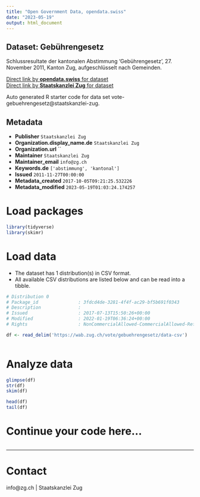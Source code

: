 ```yaml
---
title: "Open Government Data, opendata.swiss"
date: "2023-05-19"
output: html_document
---
```


## Dataset: Gebührengesetz

Schlussresultate der kantonalen Abstimmung 'Gebührengesetz', 27. November 2011, Kanton Zug, aufgeschlüsselt nach Gemeinden.

[Direct link by **opendata.swiss** for dataset](https://opendata.swiss/de/dataset/gebuhrengesetz)<br>
[Direct link by **Staatskanzlei Zug** for dataset](https://wab.zug.ch/vote/gebuehrengesetz/data)

Auto generated R starter code for data set vote-gebuehrengesetz@staatskanzlei-zug.

## Metadata

- **Publisher** `Staatskanzlei Zug`
- **Organization.display_name.de** `Staatskanzlei Zug`
- **Organization.url** ``
- **Maintainer** `Staatskanzlei Zug`
- **Maintainer_email** `info@zg.ch`
- **Keywords.de** `['abstimmung', 'kantonal']`
- **Issued** `2011-11-27T00:00:00`
- **Metadata_created** `2017-10-05T09:21:25.532226`
- **Metadata_modified** `2023-05-19T01:03:24.174257`


# Load packages

```r

library(tidyverse)
library(skimr)

```

# Load data

-   The dataset has 1 distribution(s) in CSV format.
-   All available CSV distributions are listed below and can be read into a tibble.

```r

# Distribution 0
# Package_id               : 3fdcd4de-3281-4f4f-ac29-bf5b691f0343
# Description              : 
# Issued                   : 2017-07-13T15:50:26+00:00
# Modified                 : 2022-01-19T06:36:24+00:00
# Rights                   : NonCommercialAllowed-CommercialAllowed-ReferenceRequired

df <- read_delim('https://wab.zug.ch/vote/gebuehrengesetz/data-csv')



```

# Analyze data

```r

glimpse(df)
str(df)
skim(df)

head(df)
tail(df)

```

# Continue your code here...

```r

```

------------------------------------------------------------------------

# Contact

info@zg.ch | Staatskanzlei Zug
